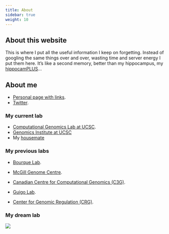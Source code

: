 ```yaml
---
title: About
sidebar: true
weight: 10
---
```


## About this website

This is where I put all the useful information I keep on forgetting. Instead of googling the same things over and over, wasting time and server energy I put them here. It's like a second memory, better than my hippocampus, my [hippocamPLUS](https://jmonlong.github.io/Hippocamplus/assets/chandler-lol.gif)...

## About me

+ [Personal page with links](https://jmonlong.github.io/).
+ [Twitter](https://twitter.com/JMonlong/).

### My current lab

+ [Computational Genomics Lab at UCSC](https://cgl.genomics.ucsc.edu/).
+ [Genomics Institute at UCSC](https://ucscgenomics.soe.ucsc.edu/)
+ My [housemate](../ryan-lorig-roach)

### My previous labs

+ [Bourque Lab](http://www.computationalgenomics.ca/BourqueLab/).
+ [McGill Genome Centre](http://www.mcgillgenomecentre.org/).
+ [Canadian Centre for Computational Genomics (C3G)](http://computationalgenomics.ca/).

+ [Guigo Lab](http://big.crg.cat/computational_biology_of_rna_processing).
+ [Center for Genomic Regulation (CRG)](http://www.crg.eu/).

### My dream lab

![](/imgs/labrador-3403486_640.jpg)
